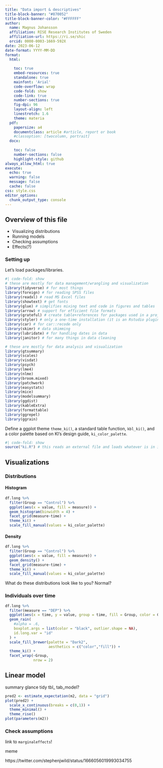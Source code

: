 ---
title: "Data import & descriptives"
title-block-banner: "#870052"
title-block-banner-color: "#FFFFFF"
author: 
  name: Magnus Johansson
  affiliation: RISE Research Institutes of Sweden
  affiliation-url: https://ri.se/shic
  orcid: 0000-0003-1669-592X
date: 2023-06-12
date-format: YYYY-MM-DD
format: 
  html:
    
    toc: true
    embed-resources: true
    standalone: true
    mainfont: 'Arial'
    code-overflow: wrap
    code-fold: show
    code-link: true
    number-sections: true
    fig-dpi: 96
    layout-align: left
    linestretch: 1.6
    theme: materia
  pdf:
    papersize: a4
    documentclass: article #article, report or book
    #classoption: [twocolumn, portrait]
  docx:
    
    toc: false
    number-sections: false
    highlight-style: github
always_allow_html: true
execute:
  echo: true
  warning: false
  message: false
  cache: false
css: style.css
editor_options: 
  chunk_output_type: console
---

## Overview of this file

- Visualizing distributions
- Running models
- Checking assumptions
- Effects(?)

### Setting up

Let's load packages/libraries.

```{r}
#| code-fold: show
# these are mostly for data management/wrangling and visualization
library(tidyverse) # for most things
library(foreign) # for reading SPSS files
library(readxl) # read MS Excel files
library(showtext) # get fonts
library(glue) # simplifies mixing text and code in figures and tables
library(arrow) # support for efficient file formats
library(grateful) # create table+references for packages used in a project
library(styler) # only a one-time installation (it is an Rstudio plugin)
library(car) # for car::recode only
library(skimr) # data skimming
library(lubridate) # for handling dates in data
library(janitor) # for many things in data cleaning

# these are mostly for data analysis and visualization
library(gtsummary)
library(scales)
library(visdat)
library(psych)
library(lme4)
library(nlme)
library(broom.mixed)
library(patchwork)
library(easystats)
library(mice)
library(modelsummary)
library(ggdist)
library(kableExtra)
library(formattable)
library(ggrepel)
library(ggrain)
```

Define a ggplot theme `theme_ki()`, a standard table function, `kbl_ki()`, and a color palette based on KI's design guide, `ki_color_palette`.

```{r}
#| code-fold: show
source("ki.R") # this reads an external file and loads whatever is in it
```


## Visualizations

### Distributions

#### Histogram

```{r}
df.long %>% 
  filter(Group == "Control") %>% 
  ggplot(aes(x = value, fill = measure)) +
  geom_histogram(binwidth = 4) +
  facet_grid(measure~time) +
  theme_ki() +
  scale_fill_manual(values = ki_color_palette)

```

#### Density

```{r}
df.long %>% 
  filter(Group == "Control") %>% 
  ggplot(aes(x = value, fill = measure)) +
  geom_density() +
  facet_grid(measure~time) +
  theme_ki() +
  scale_fill_manual(values = ki_color_palette)
```

What do these distributions look like to you? Normal?

### Individuals over time

```{r}
df.long %>%
  filter(measure == "DEP") %>% 
  ggplot(aes(x = time, y = value, group = time, fill = Group, color = Group)) +
  geom_rain(
    #alpha = .6,
    boxplot.args = list(color = "black", outlier.shape = NA),
    id.long.var = "id"
  ) +
  scale_fill_brewer(palette = "Dark2",
                    aesthetics = c("color","fill")) +
  theme_ki() +
  facet_wrap(~Group,
             nrow = 2)
```


## Linear model

summary 
glance 
tidy 
tbl_
tab_model?

```{r}
pred2 <- estimate_expectation(m2, data = "grid")
plot(pred2) +
  scale_x_continuous(breaks = c(0,1)) +
  theme_minimal() +
  theme_rise()
plot(parameters(m2))
```

### Check assumptions



link to `marginaleffects`!

meme

https://twitter.com/stephenjwild/status/1666056019993034755
